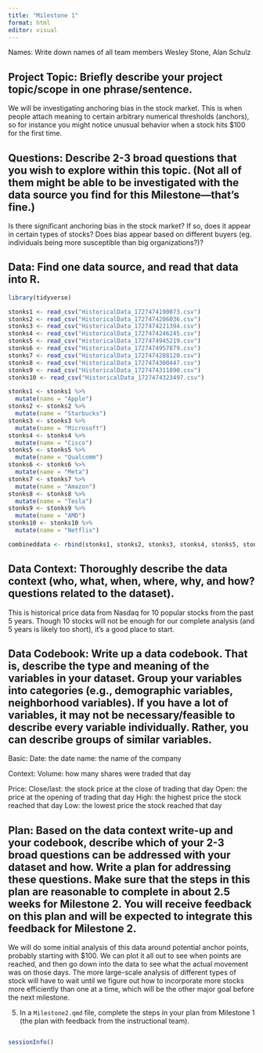 ```yaml
---
title: "Milestone 1"
format: html
editor: visual
---
```


Names: Write down names of all team members Wesley Stone, Alan Schulz

## Project Topic: Briefly describe your project topic/scope in one phrase/sentence.

We will be investigating anchoring bias in the stock market. This is when people attach meaning to certain arbitrary numerical thresholds (anchors), so for instance you might notice unusual behavior when a stock hits \$100 for the first time.

## Questions: Describe 2-3 broad questions that you wish to explore within this topic. (Not all of them might be able to be investigated with the data source you find for this Milestone---that's fine.)

Is there significant anchoring bias in the stock market? If so, does it appear in certain types of stocks? Does bias appear based on different buyers (eg. individuals being more susceptible than big organizations?)?

## Data: Find one data source, and read that data into R.

```r
library(tidyverse)
```

```r
stonks1 <- read_csv("HistoricalData_1727474190073.csv")
stonks2 <- read_csv("HistoricalData_1727474206036.csv")
stonks3 <- read_csv("HistoricalData_1727474221394.csv")
stonks4 <- read_csv("HistoricalData_1727474246245.csv")
stonks5 <- read_csv("HistoricalData_1727474945219.csv")
stonks6 <- read_csv("HistoricalData_1727474957879.csv")
stonks7 <- read_csv("HistoricalData_1727474288120.csv")
stonks8 <- read_csv("HistoricalData_1727474300447.csv")
stonks9 <- read_csv("HistoricalData_1727474311890.csv")
stonks10 <- read_csv("HistoricalData_1727474323497.csv")
```

```r
stonks1 <- stonks1 %>% 
  mutate(name = "Apple")
stonks2 <- stonks2 %>% 
  mutate(name = "Starbucks")
stonks3 <- stonks3 %>% 
  mutate(name = "Microsoft")
stonks4 <- stonks4 %>% 
  mutate(name = "Cisco")
stonks5 <- stonks5 %>% 
  mutate(name = "Qualcomm")
stonks6 <- stonks6 %>% 
  mutate(name = "Meta")
stonks7 <- stonks7 %>% 
  mutate(name = "Amazon")
stonks8 <- stonks8 %>% 
  mutate(name = "Tesla")
stonks9 <- stonks9 %>% 
  mutate(name = "AMD")
stonks10 <- stonks10 %>% 
  mutate(name = "Netflix")
```

```r
combineddata <- rbind(stonks1, stonks2, stonks3, stonks4, stonks5, stonks6, stonks7, stonks8, stonks9, stonks10)
```

## Data Context: Thoroughly describe the data context (who, what, when, where, why, and how? questions related to the dataset).

This is historical price data from Nasdaq for 10 popular stocks from the past 5 years. Though 10 stocks will not be enough for our complete analysis (and 5 years is likely too short), it's a good place to start.

## Data Codebook: Write up a data codebook. That is, describe the type and meaning of the variables in your dataset. Group your variables into categories (e.g., demographic variables, neighborhood variables). If you have a lot of variables, it may not be necessary/feasible to describe every variable individually. Rather, you can describe groups of similar variables.

Basic: Date: the date name: the name of the company

Context: Volume: how many shares were traded that day

Price: Close/last: the stock price at the close of trading that day Open: the price at the opening of trading that day High: the highest price the stock reached that day Low: the lowest price the stock reached that day

## Plan: Based on the data context write-up and your codebook, describe which of your 2-3 broad questions can be addressed with your dataset and how. Write a plan for addressing these questions. Make sure that the steps in this plan are reasonable to complete in about 2.5 weeks for Milestone 2. You will receive feedback on this plan and will be expected to integrate this feedback for Milestone 2.

We will do some initial analysis of this data around potential anchor points, probably starting with \$100. We can plot it all out to see when points are reached, and then go down into the data to see what the actual movement was on those days. The more large-scale analysis of different types of stock will have to wait until we figure out how to incorporate more stocks more efficiently than one at a time, which will be the other major goal before the next milestone.

5.  In a `Milestone2.qmd` file, complete the steps in your plan from Milestone 1 (the plan with feedback from the instructional team).

```r

```

```r
sessionInfo()
```

```         
```
